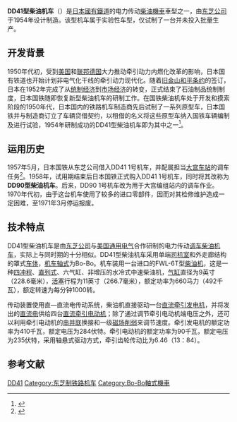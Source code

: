 {{noteTA
|G1=Railway
}}
{{Infobox Locomotive
| name = DD41
| image = 
| caption = 
| type = [[柴油机车|柴油机车]]
| origin = {{JAP}}
| builder = [[东芝|东芝]]
| buildmodel = 
| serialnumber = 
| builddate = 1954年
| totalproduction  = 1台
| user = {{flagicon|JPN}} [[日本国有铁道|日本国有铁道]]
| uicclass = [[Bo-Bo|Bo-Bo]]
| gauge = 1,067毫米
| wheeldiameter = 910毫米
| axleload = 15吨
| wheelbase = 
| bogies = 
| length = 11,274毫米（车钩中心距）
| width = 2,800毫米
| height = 3,861毫米
| weight = 60吨
| fuelcap = 1,900升
| lubecap = 
| watercap = 
| sandcap = 
| enginepower = 660马力（492千瓦）
| enginetype = {{tsl|en|Cooper Bessemer|库珀贝西默}} FWL-6T
| transmission = 直—直流电
| topspeed = 85公里/小時
| sustainedspeed = 
| poweroutput = 
| tractiveeffort = 6,800公斤（持续）
| locobrakes = [[空气制动|空气制动]]、手制动
| locobrakepower = 
| locobrakeforce = 
| trainbrakes = 
| safety = 
| notes =
}}
'''DD41型柴油机车'''（{{lang-ja|DD41形ディーゼル機関車}}）是[[日本國有鐵道|日本國有鐵道]]的电力传动[[柴油機車|柴油機車]]車型之一，由[[东芝|东芝公司]]于1954年设计制造。该型机车属于实验性车型，仅试制了一台并未投入批量生产。

== 开发背景 ==
1950年代初，受到[[美国|美国]]和[[联邦德国|联邦德国]]大力推动牵引动力内燃化改革的影响，日本国有铁道也开始计划非电气化干线的牵引动力现代化。随着[[舊金山和約|旧金山和平条约]]的签订，日本在1952年完成了从[[统制经济|统制经济]]到[[市场经济|市场经济]]的转变，正式结束了石油制品统制制度，日本国铁随即恢复新型柴油机车的研制工作。在国铁柴油机车处于开发和摸索阶段的1950年代，日本国内的铁路机车制造商先后试制了一系列原型车，日本国铁并与制造商订立了车辆贷借契约，以租借的名义将这些原型车纳入国铁车辆编制及进行试验，1954年研制成功的DD41型柴油机车即为其中之一<ref name="jtnj">{{cite book |author= |title= 《交通年鑑　1957》 |year= 1958 |publisher=交通協力會  | language = ja |isbn= |page=320 }}</ref>。

== 运用历史 ==
1957年5月，日本国铁从东芝公司借入DD41 1号机车，并配属{{tsl|ja|大宮運転区|大宫运转区|大宫机关区}}担当[[大宮站_(埼玉縣)|大宫车站]]的调车任务<ref name="jtjs195710">{{cite journal | author =  | title = {{lang|ja|鉄道技術の進展：1956—1957}} | journal = 《交通技術》增刊 | pages = 35 | publisher = 交通協力會 | language = ja | issn =  |date=1957年10月}}</ref>。1958年，试用期结束后日本国铁正式购入DD41 1号机车，同时将其改称为'''DD90型柴油机车'''。后来，DD90 1号机车改为用于大宫编组站内的调车作业。1970年代初，由于这台机车使用了较多的进口零部件，因而对其检修维护造成一定困难，至1971年3月停运报废。

== 技术特点 ==
DD41型柴油机车是由[[东芝|东芝公司]]与[[美国|美国]][[通用电气|通用电气]]合作研制的电力传动[[调车机车|调车柴油机车]]，实际上与同时期的{{tsl|en|GE 70-ton switcher|通用电气70吨调车柴油机车}}十分相似。DD41型柴油机车采用单端[[司机室|司机室]]和外走廊结构的罩式[[车体|车体]]，[[机车轴式|机车轴式]]为Bo-Bo。机车装用一台进口的{{tsl|en|Cooper Bessemer|库珀贝西默}}FWL-6T型[[柴油机|柴油机]]，这是一种[[四冲程|四冲程]]、[[直列式引擎|直列式]]、六气缸、非增压的水冷式中速柴油机，[[气缸|气缸]]直径为9英寸（228.6毫米），[[活塞|活塞]]行程为11英寸（266.7毫米），额定功率为660马力（492千瓦），额定转速为每分钟1000转。

传动装置使用直—直流电传动系统，柴油机直接驱动一台[[直流发电机|直流牵引发电机]]，并将发出的[[直流电|直流电]]供给四台[[直流电动机|直流]][[牵引电动机|牵引电动机]]；除了通过调节牵引电动机端电压之外，还可以利用牵引电动机的[[串聯電路|串]][[並聯電路|并联]]换接和一级[[磁场削弱|磁场削弱]]来调节速度。牵引发电机的额定功率为410千瓦，额定电压为284伏特。牵引电动机的额定功率为90千瓦，额定电压为235伏特，采用轴悬式驱动方式，牵引齿轮传动比为6.46（13：84）。

==参考文献==
{{Portal|日本鐵路}}
{{Reflist}}

{{日本國鐵柴油機車}}

{{DEFAULTSORT:JNR DD41}}
[[Category:日本國有鐵道柴油機車|DD41]]
[[Category:东芝制铁路机车|Category:东芝制铁路机车]]
[[Category:Bo-Bo軸式機車|Category:Bo-Bo軸式機車]]